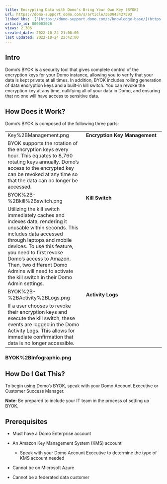 ```yaml
---
title: Encrypting Data with Domo's Bring Your Own Key (BYOK)
url: https://domo-support.domo.com/s/article/360043427593
linked_kbs:  ['[https://domo-support.domo.com/s/knowledge-base/](https://domo-support.domo.com/s/knowledge-base/)', '[https://domo-support.domo.com/s/](https://domo-support.domo.com/s/)', '[https://domo-support.domo.com/s/topic/0TO5w000000ZamlGAC](https://domo-support.domo.com/s/topic/0TO5w000000ZamlGAC)', '[https://domo-support.domo.com/s/topic/0TO5w000000ZandGAC](https://domo-support.domo.com/s/topic/0TO5w000000ZandGAC)', '[https://domo-support.domo.com/s/article/360043427593](https://domo-support.domo.com/s/article/360043427593)', '[https://domo-support.domo.com/s/topic/0TO5w000000ZandGAC/domo-security-options](https://domo-support.domo.com/s/topic/0TO5w000000ZandGAC/domo-security-options)', '[https://domo-support.domo.com/s/article/360043429933](https://domo-support.domo.com/s/article/360043429933)', '[https://domo-support.domo.com/s/article/360043429953](https://domo-support.domo.com/s/article/360043429953)', '[https://domo-support.domo.com/s/article/360042925494](https://domo-support.domo.com/s/article/360042925494)', '[https://domo-support.domo.com/s/article/360043429913](https://domo-support.domo.com/s/article/360043429913)', '[https://domo-support.domo.com/s/article/4408174643607](https://domo-support.domo.com/s/article/4408174643607)', '[https://domo-support.domo.com/s/login/](https://domo-support.domo.com/s/login/)']
article_id: 000003026
views: 2,306
created_date: 2022-10-24 21:00:00
last updated: 2022-10-24 22:42:00
---
```




Intro
-----


Domo's BYOK is a security tool that gives complete control of the encryption keys for your Domo instance, allowing you to verify that your data is kept private at all times. In addition, BYOK includes rolling generation of data encryption keys and a built-in kill switch. You can revoke the encryption key at any time, nullifying all of your data in Domo, and ensuring that no one will have access to sensitive data. 


How Does it Work?
-----------------


Domo's BYOK is composed of the following three parts:




|  |  |
| --- | --- |
| Key%2BManagement.png | **Encryption Key Management**
BYOK supports the rotation of the encryption keys every hour. This equates to 8,760 rotating keys annually. Domo's access to the encrypted key can be revoked at any time so that the data can no longer be accessed. |
| BYOK%2B-%2Bkill%2Bswitch.png | **Kill Switch**
Utilizing the kill switch immediately caches and indexes data, rendering it unusable within seconds. This includes data accessed through laptops and mobile devices. To use this feature, you need to first revoke Domo's access to Amazon. Then, two different Domo Admins will need to activate the kill switch in their Domo Admin settings.  |
| BYOK%2B-%2BActivity%2BLogs.png | **Activity Logs**
If a user chooses to revoke their encryption keys and execute the kill switch, these events are logged in the Domo Activity Logs. This allows for immediate confirmation that data is no longer accessible. |


### 


### BYOK%2BInfographic.png


How Do I Get This?
------------------


To begin using Domo's BYOK, speak with your Domo Account Executive or Customer Success Manager. 




 

**Note:** Be prepared to include your IT team in the process of setting up BYOK. 



Prerequisites
-------------


* Must have a Domo Enterprise account
* An Amazon Key Management System (KMS) account


	+ Speak with your Domo Account Executive to determine the type of KMS account needed
* Cannot be on Microsoft Azure
* Cannot be a federated data customer
